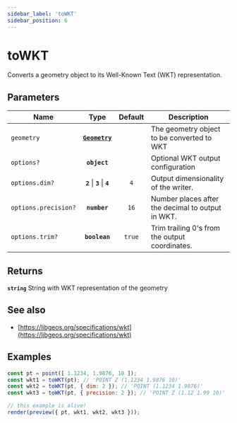 ```yaml
---
sidebar_label: 'toWKT'
sidebar_position: 6
---
```


# toWKT

Converts a geometry object to its Well-Known Text (WKT) representation.

## Parameters

| Name | Type | Default | Description |
| --- | :-: | :-: | --- |
| `geometry` | [**`Geometry`**](../types/Geometry/index.mdx) |  | The geometry object to be converted to WKT |
| `options?` | **`object`** |  | Optional WKT output configuration |
| `options.dim?` | **`2`** \| **`3`** \| **`4`** | `4` | Output dimensionality of the writer. |
| `options.precision?` | **`number`** | `16` | Number places after the decimal to output in WKT. |
| `options.trim?` | **`boolean`** | `true` | Trim trailing 0's from the output coordinates. |

## Returns

**`string`** String with WKT representation of the geometry

## See also

- [https://libgeos.org/specifications/wkt](https://libgeos.org/specifications/wkt)

## Examples

```js live noInline
const pt = point([ 1.1234, 1.9876, 10 ]);
const wkt1 = toWKT(pt); // 'POINT Z (1.1234 1.9876 10)'
const wkt2 = toWKT(pt, { dim: 2 }); // 'POINT (1.1234 1.9876)'
const wkt3 = toWKT(pt, { precision: 2 }); // 'POINT Z (1.12 1.99 10)'

// this example is alive!
render(preview({ pt, wkt1, wkt2, wkt3 }));
```
